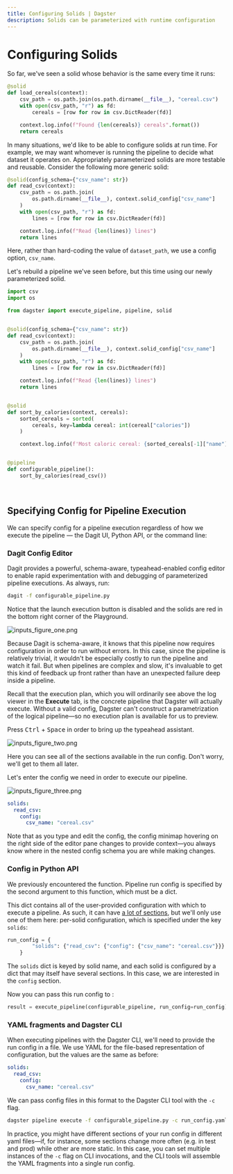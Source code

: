 ```yaml
---
title: Configuring Solids | Dagster
description: Solids can be parameterized with runtime configuration
---
```


# Configuring Solids

<CodeReferenceLink filePath="examples/docs_snippets/docs_snippets/intro_tutorial/basics/configuring_solids/" />

So far, we've seen a solid whose behavior is the same every time it runs:

```python file=/intro_tutorial/basics/configuring_solids/read_csv.py startafter=start_load_cereals_marker endbefore=end_load_cereals_marker
@solid
def load_cereals(context):
    csv_path = os.path.join(os.path.dirname(__file__), "cereal.csv")
    with open(csv_path, "r") as fd:
        cereals = [row for row in csv.DictReader(fd)]

    context.log.info(f"Found {len(cereals)} cereals".format())
    return cereals
```

In many situations, we'd like to be able to configure solids at run time. For example, we may want
whomever is running the pipeline to decide what dataset it operates on. Appropriately
parameterized solids are more testable and reusable. Consider the following more generic solid:

```python file=/intro_tutorial/basics/configuring_solids/read_csv.py startafter=start_read_csv_marker endbefore=end_read_csv_marker
@solid(config_schema={"csv_name": str})
def read_csv(context):
    csv_path = os.path.join(
        os.path.dirname(__file__), context.solid_config["csv_name"]
    )
    with open(csv_path, "r") as fd:
        lines = [row for row in csv.DictReader(fd)]

    context.log.info(f"Read {len(lines)} lines")
    return lines
```

Here, rather than hard-coding the value of `dataset_path`, we use a config option, `csv_name`.

Let's rebuild a pipeline we've seen before, but this time using our newly parameterized solid.

```python file=/intro_tutorial/basics/configuring_solids/configurable_pipeline.py startafter=start_pipeline_marker endbefore=end_pipeline_marker
import csv
import os

from dagster import execute_pipeline, pipeline, solid


@solid(config_schema={"csv_name": str})
def read_csv(context):
    csv_path = os.path.join(
        os.path.dirname(__file__), context.solid_config["csv_name"]
    )
    with open(csv_path, "r") as fd:
        lines = [row for row in csv.DictReader(fd)]

    context.log.info(f"Read {len(lines)} lines")
    return lines


@solid
def sort_by_calories(context, cereals):
    sorted_cereals = sorted(
        cereals, key=lambda cereal: int(cereal["calories"])
    )

    context.log.info(f'Most caloric cereal: {sorted_cereals[-1]["name"]}')


@pipeline
def configurable_pipeline():
    sort_by_calories(read_csv())
```

<br />

## Specifying Config for Pipeline Execution

We can specify config for a pipeline execution regardless of how we execute the
pipeline — the Dagit UI, Python API, or the command line:

### Dagit Config Editor

Dagit provides a powerful, schema-aware, typeahead-enabled config editor to enable rapid
experimentation with and debugging of parameterized pipeline executions. As always, run:

```bash
dagit -f configurable_pipeline.py
```

Notice that the launch execution button is disabled and the solids are red in the bottom right corner of the Playground.

![inputs_figure_one.png](/images/tutorial/inputs_figure_one.png)

Because Dagit is schema-aware, it knows that this pipeline now requires configuration in order to
run without errors. In this case, since the pipeline is relatively trivial, it wouldn't be
especially costly to run the pipeline and watch it fail. But when pipelines are complex and slow,
it's invaluable to get this kind of feedback up front rather than have an unexpected failure deep
inside a pipeline.

Recall that the execution plan, which you will ordinarily see above the log viewer in the
**Execute** tab, is the concrete pipeline that Dagster will actually execute. Without a valid
config, Dagster can't construct a parametrization of the logical pipeline—so no execution plan
is available for us to preview.

Press <kbd>Ctrl</kbd> + <kbd>Space</kbd> in order to bring up the typeahead assistant.

![inputs_figure_two.png](/images/tutorial/inputs_figure_two.png)

Here you can see all of the sections available in the run config. Don't worry, we'll get to them all
later.

Let's enter the config we need in order to execute our pipeline.

![inputs_figure_three.png](/images/tutorial/inputs_figure_three.png)

```yaml file=/intro_tutorial/basics/configuring_solids/run_config.yaml
solids:
  read_csv:
    config:
      csv_name: "cereal.csv"
```

Note that as you type and edit the config, the config minimap hovering on the right side of the
editor pane changes to provide context—you always know where in the nested config schema
you are while making changes.

### Config in Python API

We previously encountered the <PyObject module="dagster" object="execute_pipeline"
displayText="execute_pipeline()" />function. Pipeline run config is specified by the second
argument to this function, which must be a dict.

This dict contains all of the user-provided configuration with which to execute a pipeline. As such,
it can have [a lot of sections](/\_apidocs/execution), but we'll only use one of
them here: per-solid configuration, which is specified under the key `solids`:

```python file=/intro_tutorial/basics/configuring_solids/configurable_pipeline.py startafter=start_run_config_marker endbefore=end_run_config_marker
run_config = {
        "solids": {"read_csv": {"config": {"csv_name": "cereal.csv"}}}
    }
```

The `solids` dict is keyed by solid name, and each solid is configured by a dict that may itself
have several sections. In this case, we are interested in the `config` section.

Now you can pass this run config to <PyObject module="dagster" object="execute_pipeline"
displayText="execute_pipeline()" />:

```python file=/intro_tutorial/basics/configuring_solids/configurable_pipeline.py startafter=start_execute_marker endbefore=end_execute_marker
result = execute_pipeline(configurable_pipeline, run_config=run_config)
```

### YAML fragments and Dagster CLI

When executing pipelines with the Dagster CLI, we'll need to provide the run config in a file. We
use YAML for the file-based representation of configuration, but the values are the same as before:

```yaml file=/intro_tutorial/basics/configuring_solids/run_config.yaml
solids:
  read_csv:
    config:
      csv_name: "cereal.csv"
```

We can pass config files in this format to the Dagster CLI tool with the `-c` flag.

```bash
dagster pipeline execute -f configurable_pipeline.py -c run_config.yaml
```

In practice, you might have different sections of your run config in different yaml files—if,
for instance, some sections change more often (e.g. in test and prod) while other are more static.
In this case, you can set multiple instances of the `-c` flag on CLI invocations, and the CLI tools
will assemble the YAML fragments into a single run config.
